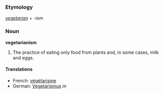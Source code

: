 ===Etymology===
''[[vegetarian]]'' + ''-ism''

===Noun===
'''vegetarianism'''

# The practice of eating only food from plants and, in some cases, milk and eggs.

====Translations====
*French: [[végétarisme]]
*German: [[Vegetarismus]] ''m''